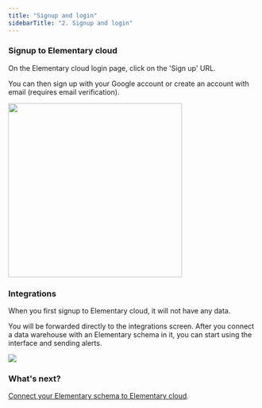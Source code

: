 ```yaml
---
title: "Signup and login"
sidebarTitle: "2. Signup and login"
---
```


### Signup to Elementary cloud

On the Elementary cloud login page, click on the 'Sign up' URL.

You can then sign up with your Google account or create an account with email (requires email verification).

<Frame>
  <img src="/pics/cloud/signup.png" width="350" />
</Frame>

### Integrations

When you first signup to Elementary cloud, it will not have any data.

You will be forwarded directly to the integrations screen.
After you connect a data warehouse with an Elementary schema in it, you can start using the interface and sending alerts.

<Frame>
  <img src="/pics/cloud/integrations.png" />
</Frame>

### What's next?

[Connect your Elementary schema to Elementary cloud](/cloud/onboarding/connect-data-warehouse).
